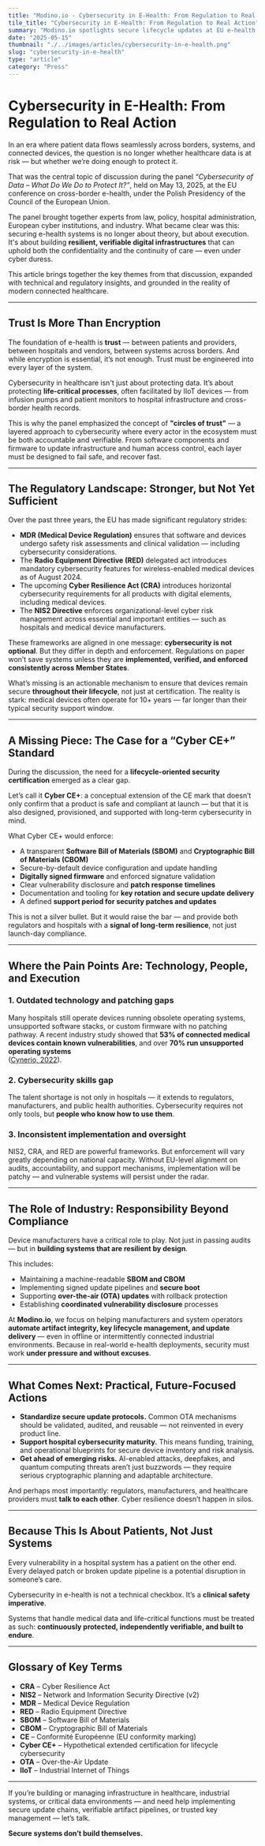 ```yaml
---
title: "Modino.io - Cybersecurity in E-Health: From Regulation to Real Action"
tile_title: "Cybersecurity in E-Health: From Regulation to Real Action"
summary: "Modino.io spotlights secure lifecycle updates at EU e-health summit, pushing for Cyber CE+ to safeguard connected medical devices."
date: "2025-05-15"
thumbnail: "./../images/articles/cybersecurity-in-e-health.png"
slug: "cybersecurity-in-e-health"
type: "article"
category: "Press"
---
```


# Cybersecurity in E-Health: From Regulation to Real Action

In an era where patient data flows seamlessly across borders, systems, and connected devices, the question is no longer whether healthcare data is at risk — but whether we’re doing enough to protect it.

That was the central topic of discussion during the panel *“Cybersecurity of Data – What Do We Do to Protect It?”*, held on May 13, 2025, at the EU conference on cross-border e-health, under the Polish Presidency of the Council of the European Union.

The panel brought together experts from law, policy, hospital administration, European cyber institutions, and industry. What became clear was this: securing e-health systems is no longer about theory, but about execution. It's about building **resilient, verifiable digital infrastructures** that can uphold both the confidentiality and the continuity of care — even under cyber duress.

This article brings together the key themes from that discussion, expanded with technical and regulatory insights, and grounded in the reality of modern connected healthcare.

---

## Trust Is More Than Encryption

The foundation of e-health is **trust** — between patients and providers, between hospitals and vendors, between systems across borders. And while encryption is essential, it’s not enough. Trust must be engineered into every layer of the system.

Cybersecurity in healthcare isn't just about protecting data. It’s about protecting **life-critical processes**, often facilitated by IIoT devices — from infusion pumps and patient monitors to hospital infrastructure and cross-border health records.

This is why the panel emphasized the concept of **"circles of trust"** — a layered approach to cybersecurity where every actor in the ecosystem must be both accountable and verifiable. From software components and firmware to update infrastructure and human access control, each layer must be designed to fail safe, and recover fast.

---

## The Regulatory Landscape: Stronger, but Not Yet Sufficient

Over the past three years, the EU has made significant regulatory strides:

- **MDR (Medical Device Regulation)** ensures that software and devices undergo safety risk assessments and clinical validation — including cybersecurity considerations.
- The **Radio Equipment Directive (RED)** delegated act introduces mandatory cybersecurity features for wireless-enabled medical devices as of August 2024.
- The upcoming **Cyber Resilience Act (CRA)** introduces horizontal cybersecurity requirements for all products with digital elements, including medical devices.
- The **NIS2 Directive** enforces organizational-level cyber risk management across essential and important entities — such as hospitals and medical device manufacturers.

These frameworks are aligned in one message: **cybersecurity is not optional**. But they differ in depth and enforcement. Regulations on paper won’t save systems unless they are **implemented, verified, and enforced consistently across Member States**.

What’s missing is an actionable mechanism to ensure that devices remain secure **throughout their lifecycle**, not just at certification. The reality is stark: medical devices often operate for 10+ years — far longer than their typical security support window.

---

## A Missing Piece: The Case for a “Cyber CE+” Standard

During the discussion, the need for a **lifecycle-oriented security certification** emerged as a clear gap.

Let’s call it **Cyber CE+**: a conceptual extension of the CE mark that doesn’t only confirm that a product is safe and compliant at launch — but that it is also designed, provisioned, and supported with long-term cybersecurity in mind.

What Cyber CE+ would enforce:

- A transparent **Software Bill of Materials (SBOM)** and **Cryptographic Bill of Materials (CBOM)**
- Secure-by-default device configuration and update handling
- **Digitally signed firmware** and enforced signature validation
- Clear vulnerability disclosure and **patch response timelines**
- Documentation and tooling for **key rotation and secure update delivery**
- A defined **support period for security patches and updates**

This is not a silver bullet. But it would raise the bar — and provide both regulators and hospitals with a **signal of long-term resilience**, not just launch-day compliance.

---

## Where the Pain Points Are: Technology, People, and Execution

### 1. Outdated technology and patching gaps

Many hospitals still operate devices running obsolete operating systems, unsupported software stacks, or custom firmware with no patching pathway. A recent industry study showed that **53% of connected medical devices contain known vulnerabilities**, and over **70% run unsupported operating systems**  
([Cynerio, 2022](https://cynerio.com/resources/report-healthcare-hacking-incident-response)).

### 2. Cybersecurity skills gap

The talent shortage is not only in hospitals — it extends to regulators, manufacturers, and public health authorities. Cybersecurity requires not only tools, but **people who know how to use them**.

### 3. Inconsistent implementation and oversight

NIS2, CRA, and RED are powerful frameworks. But enforcement will vary greatly depending on national capacity. Without EU-level alignment on audits, accountability, and support mechanisms, implementation will be patchy — and vulnerable systems will persist under the radar.

---

## The Role of Industry: Responsibility Beyond Compliance

Device manufacturers have a critical role to play. Not just in passing audits — but in **building systems that are resilient by design**.

This includes:

- Maintaining a machine-readable **SBOM and CBOM**
- Implementing signed update pipelines and **secure boot**
- Supporting **over-the-air (OTA) updates** with rollback protection
- Establishing **coordinated vulnerability disclosure** processes

At **Modino.io**, we focus on helping manufacturers and system operators **automate artifact integrity, key lifecycle management, and update delivery** — even in offline or intermittently connected industrial environments. Because in real-world e-health deployments, security must work **under pressure and without excuses**.

---

## What Comes Next: Practical, Future-Focused Actions

- **Standardize secure update protocols.** Common OTA mechanisms should be validated, audited, and reusable — not reinvented in every product line.
- **Support hospital cybersecurity maturity.** This means funding, training, and operational blueprints for secure device inventory and risk analysis.
- **Get ahead of emerging risks.** AI-enabled attacks, deepfakes, and quantum computing threats aren’t just buzzwords — they require serious cryptographic planning and adaptable architecture.

And perhaps most importantly: regulators, manufacturers, and healthcare providers must **talk to each other**. Cyber resilience doesn’t happen in silos.

---

## Because This Is About Patients, Not Just Systems

Every vulnerability in a hospital system has a patient on the other end. Every delayed patch or broken update pipeline is a potential disruption in someone’s care.

Cybersecurity in e-health is not a technical checkbox. It’s a **clinical safety imperative**.

Systems that handle medical data and life-critical functions must be treated as such: **continuously protected, independently verifiable, and built to endure**.

---

## Glossary of Key Terms

- **CRA** – Cyber Resilience Act  
- **NIS2** – Network and Information Security Directive (v2)  
- **MDR** – Medical Device Regulation  
- **RED** – Radio Equipment Directive  
- **SBOM** – Software Bill of Materials  
- **CBOM** – Cryptographic Bill of Materials  
- **CE** – Conformité Européenne (EU conformity marking)  
- **Cyber CE+** – Hypothetical extended certification for lifecycle cybersecurity  
- **OTA** – Over-the-Air Update  
- **IIoT** – Industrial Internet of Things  

---

If you’re building or managing infrastructure in healthcare, industrial systems, or critical data environments — and need help implementing secure update chains, verifiable artifact pipelines, or trusted key management — let’s talk.

**Secure systems don’t build themselves.**
